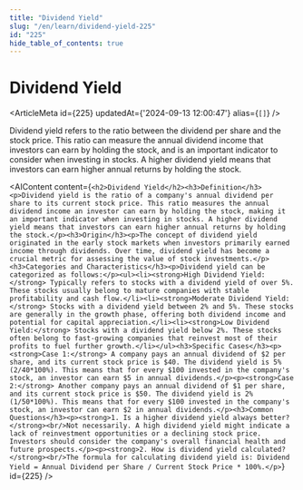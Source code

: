 ```yaml
---
title: "Dividend Yield"
slug: "/en/learn/dividend-yield-225"
id: "225"
hide_table_of_contents: true
---
```



# Dividend Yield

<ArticleMeta id={225} updatedAt={'2024-09-13 12:00:47'} alias={`[]`} />
<div className='border-solid border-b border-t-0 my-4 border-[var(--ifm-color-gray-300)]' />

Dividend yield refers to the ratio between the dividend per share and the stock price. This ratio can measure the annual dividend income that investors can earn by holding the stock, and is an important indicator to consider when investing in stocks. A higher dividend yield means that investors can earn higher annual returns by holding the stock.

<AIContent content={`<h2>Dividend Yield</h2><h3>Definition</h3><p>Dividend yield is the ratio of a company's annual dividend per share to its current stock price. This ratio measures the annual dividend income an investor can earn by holding the stock, making it an important indicator when investing in stocks. A higher dividend yield means that investors can earn higher annual returns by holding the stock.</p><h3>Origin</h3><p>The concept of dividend yield originated in the early stock markets when investors primarily earned income through dividends. Over time, dividend yield has become a crucial metric for assessing the value of stock investments.</p><h3>Categories and Characteristics</h3><p>Dividend yield can be categorized as follows:</p><ul><li><strong>High Dividend Yield:</strong> Typically refers to stocks with a dividend yield of over 5%. These stocks usually belong to mature companies with stable profitability and cash flow.</li><li><strong>Moderate Dividend Yield:</strong> Stocks with a dividend yield between 2% and 5%. These stocks are generally in the growth phase, offering both dividend income and potential for capital appreciation.</li><li><strong>Low Dividend Yield:</strong> Stocks with a dividend yield below 2%. These stocks often belong to fast-growing companies that reinvest most of their profits to fuel further growth.</li></ul><h3>Specific Cases</h3><p><strong>Case 1:</strong> A company pays an annual dividend of $2 per share, and its current stock price is $40. The dividend yield is 5% (2/40*100%). This means that for every $100 invested in the company's stock, an investor can earn $5 in annual dividends.</p><p><strong>Case 2:</strong> Another company pays an annual dividend of $1 per share, and its current stock price is $50. The dividend yield is 2% (1/50*100%). This means that for every $100 invested in the company's stock, an investor can earn $2 in annual dividends.</p><h3>Common Questions</h3><p><strong>1. Is a higher dividend yield always better?</strong><br/>Not necessarily. A high dividend yield might indicate a lack of reinvestment opportunities or a declining stock price. Investors should consider the company's overall financial health and future prospects.</p><p><strong>2. How is dividend yield calculated?</strong><br/>The formula for calculating dividend yield is: Dividend Yield = Annual Dividend per Share / Current Stock Price * 100%.</p>`} id={225} />
